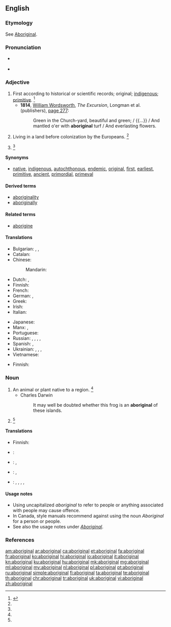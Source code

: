 {{also|Aboriginal}}
==English==

===Etymology===
See [[Aboriginal]].

===Pronunciation===
* {{a|US}} {{IPA|/ˌæb.əˈɹɪd͡ʒ.n̩.l̩/|/ˌæb.əˈɹɪd͡ʒ.ɪn.l̩/}}
* {{audio|En-uk-aboriginal.ogg|Audio (UK)}}

===Adjective===
{{en-adj}}

# First according to historical or scientific records; original; [[indigenous]]; [[primitive]]. {{defdate|First attested in the mid 17th century.}}<ref name=SOED>{{reference-book|last =|first =|authorlink =|coauthors =|editor =Brown, Lesley|others =|title = The Shorter Oxford English Dictionary|origdate =|origyear = 1933|origmonth =|url =|format =|accessdate =|accessyear =|accessmonth =|edition = 5th|date =|year =2003|month =|publisher =Oxford University Press|location =Oxford, UK|language =|id =|doi =|isbn =978-0-19-860575-7|lccn =|ol =|pages =6|chapter =|chapterurl =|quote =}}</ref>
#* '''1814''', [[w:William Wordsworth|William Wordsworth]], ''The Excursion'', Longman et al. (publishers), [http://books.google.com/books?id=T18JAAAAQAAJ&pg=PA277&dq=aboriginal page 277]:
#*: Green in the Church-yard, beautiful and green; / {{...}} / And mantled o'er with '''aboriginal''' turf / And everlasting flowers.
# Living in a land before colonization by the Europeans. {{defdate|First attested in the late 17th century.}}<ref name=SOED/>
# {{alternative capitalization of|Aboriginal}} {{defdate|First attested in the late 18th century.}}<ref name=SOED/>

====Synonyms====
* {{sense|indigenous to a place}} [[native]], [[indigenous]], [[autochthonous]], [[endemic]], [[original]], [[first]], [[earliest]], [[primitive]], [[ancient]], [[primordial]], [[primeval]]

====Derived terms====
* [[aboriginality]]
* [[aboriginally]]

====Related terms====
* [[aborigine]]

====Translations====
{{trans-top|original; indigenous}}
* Bulgarian: {{t+|bg|коренен}}, {{t+|bg|местен}}, {{t+|bg|туземен}}
* Catalan: {{t|ca|aborigen}}
* Chinese:
*: Mandarin: {{t|cmn|土著|tr=tǔzhù, tǔzhuó|sc=Hani}}
* Dutch: {{t+|nl|inheems}}, {{t+|nl|inheemse}}
* Finnish: {{t+|fi|alkuperäinen}}
* French: {{t+|fr|indigène}}
* German: {{t-|de|eingeboren}}, {{t+|de|einheimisch}}
* Greek: {{t+|el|ιθαγενής}}
* Irish: {{t-|ga|bundúchasach}}
* Italian: {{t+|it|aborigeno}}
{{trans-mid}}
* Japanese: {{t-|ja|土着|tr=どちゃくの, dochaku no|alt=土着の|sc=Jpan}}
* Manx: {{t-|gv|bun-chummallagh}}, {{t-|gv|bun-dooghyssagh}}
* Portuguese: {{t+|pt|aborígene}}
* Russian: {{t+|ru|туземный|tr=tuzémnyj|sc=Cyrl}}, {{t+|ru|коренной|tr=korennój|sc=Cyrl}}, {{t+|ru|местный|tr=méstnyj|sc=Cyrl}}, {{t+|ru|автохтонный|tr=avtoxtónnyj|sc=Cyrl}} {{qualifier|literary}}, {{t+|ru|аборигенный|tr=aborigénnyj|sc=Cyrl}}
* Spanish: {{t+|es|aborigen}}, {{t+|es|indígena}}
* Ukrainian: {{t-|uk|аборигенський|tr=aboryhéns’kyj}}, {{t-|uk|тубільний|tr=tubíl’nyj}}, {{t+|uk|автохтонний|tr=avtoxtónnyj}}, {{t-|uk|туземський|tr=tuzéms’kyj}}
* Vietnamese: {{t+|vi|thổ dân}}
{{trans-bottom}}

{{trans-top|living in a land before colonization}}
* Finnish: {{t|fi|alkuperäinen}}
{{trans-mid}}
{{trans-bottom}}

===Noun===
{{en-noun}}

# An animal or plant native to a region. {{defdate|First attested in the mid 18th century.}}<ref name=SOED/>
#* Charles Darwin
#*: It may well be doubted whether this frog is an '''aboriginal''' of these islands.
# {{alternative capitalization of|Aboriginal}} {{defdate|First attested in the mid 18th century.}}<ref name=SOED/>

====Translations====
{{trans-top|animal or plant native to a region}}
* Finnish: {{t|fi|alkuperäislaji}}
{{trans-mid}}
{{trans-bottom}}

{{checktrans-top}}
* {{ttbc|de}}: {{t+|de|einheimisch}}
* {{ttbc|el}}: {{t-|el|ιθαγενές|n|tr=ithagenés|sc=Grek}}, {{t-|el|αυτόχθον|n|tr=aftóchthon|sc=Grek}}
* {{ttbc|pt}}: {{t+|pt|aborígene|c}}, {{t-|pt|aborígine|c}}
* {{ttbc|uk}}: {{t+|uk|абориген|tr=aboryhén}}, {{t+|uk|тубілець|tr=tubiléc’}}, {{t+|uk|автохтон|tr=avtoxtón}}, {{t-|uk|туземець|tr=tuzeméc’}}, {{t-|uk|уродженець|tr=urodženéc’}}
{{trans-bottom}}

{{trans-see|Aboriginal}}

====Usage notes====
* Using uncapitalized ''aboriginal'' to refer to people or anything associated with people may cause offence.
* In Canada, style manuals recommend against using the noun ''Aboriginal'' for a person or people.
* See also the usage notes under ''[[Aboriginal]]''.

===References===
<references/>

[[am:aboriginal]]
[[ar:aboriginal]]
[[ca:aboriginal]]
[[et:aboriginal]]
[[fa:aboriginal]]
[[fr:aboriginal]]
[[ko:aboriginal]]
[[hi:aboriginal]]
[[io:aboriginal]]
[[it:aboriginal]]
[[kn:aboriginal]]
[[ku:aboriginal]]
[[hu:aboriginal]]
[[mk:aboriginal]]
[[mg:aboriginal]]
[[ml:aboriginal]]
[[my:aboriginal]]
[[nl:aboriginal]]
[[pl:aboriginal]]
[[pt:aboriginal]]
[[ru:aboriginal]]
[[simple:aboriginal]]
[[fi:aboriginal]]
[[ta:aboriginal]]
[[te:aboriginal]]
[[th:aboriginal]]
[[chr:aboriginal]]
[[tr:aboriginal]]
[[uk:aboriginal]]
[[vi:aboriginal]]
[[zh:aboriginal]]